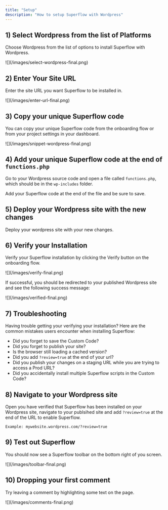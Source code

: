 ```yaml
---
title: "Setup"
description: "How to setup Superflow with Wordpress"
---
```




## 1) Select Wordpress from the list of Platforms

Choose Wordpress from the list of options to install Superflow with Wordpress.

<Frame>
![](/images/select-wordpress-final.png)
</Frame>

## 2) Enter Your Site URL

Enter the site URL you want Superflow to be installed in.

<Frame>
![](/images/enter-url-final.png)
</Frame>

## 3) Copy your unique Superflow code

You can copy your unique Superflow code from the onboarding flow or from your project settings in your dashboard.

<Frame>
![](/images/snippet-wordpress-final.png)
</Frame>



## 4) Add your unique Superflow code at the end of `functions.php`

Go to your Wordpress source code and open a file called `functions.php`, which should be in the `wp-includes` folder.

Add your Superflow code at the end of the file and be sure to save.


## 5) Deploy your Wordpress site with the new changes

Deploy your wordpress site with your new changes.

## 6) Verify your Installation

Verify your Superflow installation by clicking the Verify button on the onboarding flow.

<Frame>
![](/images/verify-final.png)
</Frame>

If successful, you should be redirected to your published Wordpress site and see the following success message:

<Frame>
![](/images/verified-final.png)
</Frame>

## 7) Troubleshooting

Having trouble getting your verifying your installation? Here are the common mistakes users encounter when installing Superflow:

 - Did you forget to save the Custom Code?
 - Did you forget to publish your site?
 - Is the browser still loading a cached version?
 - Did you add `?review=true` at the end of your url?
 - Did you publish your changes on a staging URL while you are trying to access a Prod URL?
 - Did you accidentally install multiple Superflow scripts in the Custom Code?


## 8) Navigate to your Wordpress site 

Open you have verified that Superflow has been installed on your Wordpress site, navigate to your publsihed site and add `?review=true` at the end of the URL to enable Superflow. 

`Example: mywebsite.wordpress.com/?review=true`


## 9) Test out Superflow

You should now see a Superflow toolbar on the bottom right of you screen.

<Frame>
![](/images/toolbar-final.png)
</Frame>




## 10) Dropping your first comment
Try leaving a comment by highlighting some text on the page.

<Frame>
![](/images/comments-final.png)
</Frame>

